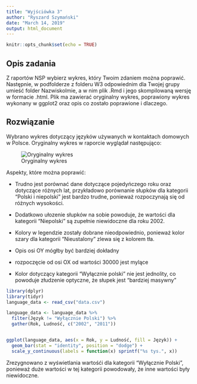 ```yaml
---
title: "Wyjściówka 3"
author: "Ryszard Szymański"
date: "March 14, 2019"
output: html_document
---
```


```r
knitr::opts_chunk$set(echo = TRUE)
```

## Opis zadania

Z raportów NSP wybierz wykres, który Twoim zdaniem można poprawić. Następnie, w podfolderze z folderu W3 odpowiednim dla Twojej grupy umieść folder NazwiskoImie, a w nim plik .Rmd i jego skompilowaną wersję w formacie .html. Plik ma zawierać oryginalny wykres, poprawiony wykres wykonany w ggplot2 oraz opis co zostało poprawione i dlaczego.

## Rozwiązanie

Wybrano wykres dotyczący języków używanych w kontaktach domowych w Polsce. Oryginalny wykres w raporcie wyglądał następująco:

![Oryginalny wykres](./original_plot.png)

Aspekty, które można poprawić:

* Trudno jest porównać dane dotyczące pojedyńczego roku oraz dotyczące różnych lat, przykładowo porównanie słupków dla kategorii "Polski i niepolski" jest bardzo trudne, ponieważ rozpoczynają się od różnych wysokości.

* Dodatkowo ułozenie słupków na sobie powoduje, że wartości dla kategorii "Niepolski" są zupełnie niewidoczne dla roku 2002.

* Kolory w legendzie zostały dobrane nieodpowiednio, ponieważ kolor szary dla kategorii "Nieustalony" zlewa się z kolorem tła.

* Opis osi OY mógłby być bardziej dokładny

* rozpoczęcie od osi OX od wartości 30000 jest mylące

* Kolor dotyczący kategorii "Wyłącznie polski" nie jest jednolity, co powoduje złudzenie optyczne, że słupek jest "bardziej masywny"

```r
library(dplyr)
library(tidyr)
language_data <- read_csv("data.csv")

language_data <- language_data %>% 
  filter(Język != "Wyłącznie Polski") %>% 
  gather(Rok, Ludność, c("2002", "2011"))


ggplot(language_data, aes(x = Rok, y = Ludność, fill = Język)) +
  geom_bar(stat = "identity", position = "dodge") +
  scale_y_continuous(labels = function(x) sprintf("%s tys.", x))

```

Zrezygnowano z wyświetlania wartośći dla kategorii "Wyłącznie Polski", ponieważ duże wartości w tej kategorii powodowały, że inne wartości były niewidoczne.